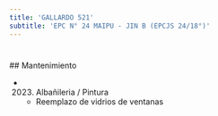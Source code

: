 ```yaml
---
title: 'GALLARDO 521'
subtitle: 'EPC N° 24 MAIPU - JIN B (EPCJS 24/18°)'
---
```


#


 ## Mantenimiento

*  (2023) Albañileria / Pintura 
    + Reemplazo de vidrios de ventanas



